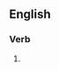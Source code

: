 ==English==

===Verb===
{{head|en|present participle}}

# {{present participle of|impute|lang=en|nocat=1}}
